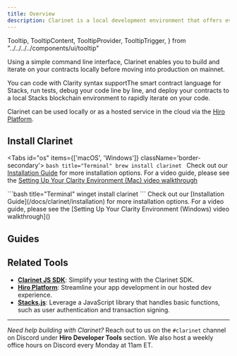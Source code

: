 ```yaml
---
title: Overview
description: Clarinet is a local development environment that offers everything you need to create, test, and deploy smart contracts on Stacks.
---
```


  Tooltip,
  TooltipContent,
  TooltipProvider,
  TooltipTrigger,
} from "../../../../components/ui/tooltip"

Using a simple command line interface, Clarinet enables you to build and iterate on your contracts locally before moving into production on mainnet.

You can code with <TooltipProvider inline><Tooltip><TooltipTrigger asChild><span className='cursor-default border-b border-dotted border-primary'>Clarity syntax support</span></TooltipTrigger><TooltipContent>The smart contract language for Stacks</TooltipContent></Tooltip></TooltipProvider>, run tests, debug your code line by line, and deploy your contracts to a local Stacks blockchain environment to rapidly iterate on your code.

Clarinet can be used locally or as a hosted service in the cloud via the [Hiro Platform](https://docs.hiro.so/platform).

## Install Clarinet

<Tabs id="os" items={['macOS', 'Windows']} className='border-secondary'>
  <Tab value="macOS">
    ```bash title="Terminal"
    brew install clarinet
    ```
    <Callout title="Additional Installation">Check out our [Installation Guide](/docs/clarinet/installation) for more installation options. For a video guide, please see the [Setting Up Your Clarity Environment (Mac) video walkthrough]()</Callout>
  </Tab>
  
  <Tab value="Windows">
    ```bash title="Terminal"
    winget install clarinet
    ```
    <Callout title="Additional Installation">Check out our [Installation Guide](/docs/clarinet/installation) for more installation options. For a video guide, please see the [Setting Up Your Clarity Environment (Windows) video walkthrough]()</Callout>
  </Tab>
</Tabs>

## Guides

<Cards>
  <Card
    href="/clarinet/features/create-new-contract"
    title="Create a new contract"
    description="Add new contracts to your project and have them automatically configured in your project file."
  />
  <Card
    href="/clarinet/features/debug-contract"
    title="Debug a contract"
    description="Utilize powerful debugging tools to step through your code, print values, and trace execution paths."
  />
  <Card
    href="/clarinet/features/write-unit-tests"
    title="Write unit tests"
    description="Leverage the Clarinet SDK to write comprehensive unit tests, ensuring your contract performs as expected."
  />
  <Card
    href="/clarinet/features/create-deployment-plans"
    title="Create deployment plans"
    description="Employ customizable deployment plans to streamline your contract deployments, facilitating multi-step processes with ease."
  />
  <Card
    href="/clarinet/features/run-local-development-environment"
    title="Run a local development environment"
    description="Set up a local devnet environment for developing and testing in a controlled environment before deployment."
  />
  <Card
    href="/clarinet/features/create-deployment-plan"
    title="Analyzing contracts for vulnerabilities"
    description="Learn how to enable the `check_checker` feature to identify potentially dangerous areas in your contracts."
  />
</Cards>

## Related Tools

- **[Clarinet JS SDK](/platform)**: Simplify your testing with the Clarinet SDK.
- **[Hiro Platform](/platform)**: Streamline your app development in our hosted dev experience.
- **[Stacks.js](/platform)**: Leverage a JavaScript library that handles basic functions, such as user authentication and transaction signing.

---

_Need help building with Clarinet?_ Reach out to us on the `#clarinet` channel on Discord under **Hiro Developer Tools** section. We also host a weekly office hours on Discord every Monday at 11am ET.